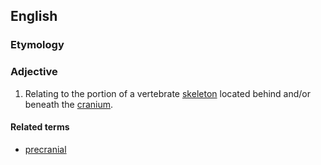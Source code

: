 ==English==

===Etymology===
{{prefix|post|cranial}}

===Adjective===
{{en-adj|-}}

# {{context|anatomy|lang=en}} Relating to the portion of a vertebrate [[skeleton]] located behind and/or beneath the [[cranium]].

====Related terms====
* [[precranial]]